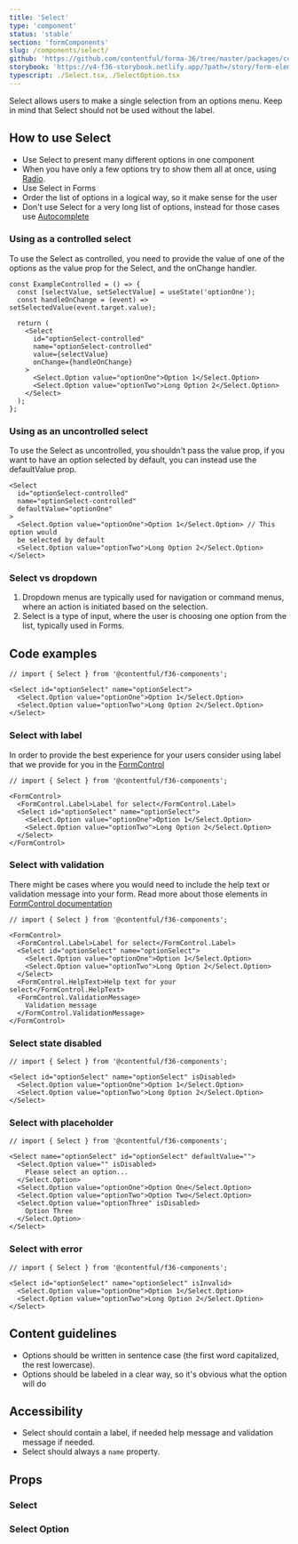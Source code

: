 ```yaml
---
title: 'Select'
type: 'component'
status: 'stable'
section: 'formComponents'
slug: /components/select/
github: 'https://github.com/contentful/forma-36/tree/master/packages/components/forms/src/Select'
storybook: 'https://v4-f36-storybook.netlify.app/?path=/story/form-elements-select--overview'
typescript: ./Select.tsx,./SelectOption.tsx
---
```


Select allows users to make a single selection from an options menu.
Keep in mind that Select should not be used without the label.

## How to use Select

- Use Select to present many different options in one component
- When you have only a few options try to show them all at once, using [Radio](../components/radio).
- Use Select in Forms
- Order the list of options in a logical way, so it make sense for the user
- Don't use Select for a very long list of options, instead for those cases use [Autocomplete](../components/autocomplete)

### Using as a controlled select

To use the Select as controlled, you need to provide the value of one of the options as the value prop for the Select, and the onChange handler.

```tsx static=true
const ExampleControlled = () => {
  const [selectValue, setSelectValue] = useState('optionOne');
  const handleOnChange = (event) => setSelectedValue(event.target.value);

  return (
    <Select
      id="optionSelect-controlled"
      name="optionSelect-controlled"
      value={selectValue}
      onChange={handleOnChange}
    >
      <Select.Option value="optionOne">Option 1</Select.Option>
      <Select.Option value="optionTwo">Long Option 2</Select.Option>
    </Select>
  );
};
```

### Using as an uncontrolled select

To use the Select as uncontrolled, you shouldn't pass the value prop, if you want to have an option selected by default, you can instead use the defaultValue prop.

```tsx static=true
<Select
  id="optionSelect-controlled"
  name="optionSelect-controlled"
  defaultValue="optionOne"
>
  <Select.Option value="optionOne">Option 1</Select.Option> // This option would
  be selected by default
  <Select.Option value="optionTwo">Long Option 2</Select.Option>
</Select>
```

### Select vs dropdown

1. Dropdown menus are typically used for navigation or command menus, where an action is initiated based on the selection.
2. Select is a type of input, where the user is choosing one option from the list, typically used in Forms.

## Code examples

```tsx
// import { Select } from '@contentful/f36-components';

<Select id="optionSelect" name="optionSelect">
  <Select.Option value="optionOne">Option 1</Select.Option>
  <Select.Option value="optionTwo">Long Option 2</Select.Option>
</Select>
```

### Select with label

In order to provide the best experience for your users consider using label that we provide for you in the [FormControl](/components/form-control)

```tsx
// import { Select } from '@contentful/f36-components';

<FormControl>
  <FormControl.Label>Label for select</FormControl.Label>
  <Select id="optionSelect" name="optionSelect">
    <Select.Option value="optionOne">Option 1</Select.Option>
    <Select.Option value="optionTwo">Long Option 2</Select.Option>
  </Select>
</FormControl>
```

### Select with validation

There might be cases where you would need to include the help text or validation message into your form. Read more about those elements in [FormControl documentation](/components/form-control)

```tsx
// import { Select } from '@contentful/f36-components';

<FormControl>
  <FormControl.Label>Label for select</FormControl.Label>
  <Select id="optionSelect" name="optionSelect">
    <Select.Option value="optionOne">Option 1</Select.Option>
    <Select.Option value="optionTwo">Long Option 2</Select.Option>
  </Select>
  <FormControl.HelpText>Help text for your select</FormControl.HelpText>
  <FormControl.ValidationMessage>
    Validation message
  </FormControl.ValidationMessage>
</FormControl>
```

### Select state disabled

```tsx
// import { Select } from '@contentful/f36-components';

<Select id="optionSelect" name="optionSelect" isDisabled>
  <Select.Option value="optionOne">Option 1</Select.Option>
  <Select.Option value="optionTwo">Long Option 2</Select.Option>
</Select>
```

### Select with placeholder

```tsx
// import { Select } from '@contentful/f36-components';

<Select name="optionSelect" id="optionSelect" defaultValue="">
  <Select.Option value="" isDisabled>
    Please select an option...
  </Select.Option>
  <Select.Option value="optionOne">Option One</Select.Option>
  <Select.Option value="optionTwo">Option Two</Select.Option>
  <Select.Option value="optionThree" isDisabled>
    Option Three
  </Select.Option>
</Select>
```

### Select with error

```tsx
// import { Select } from '@contentful/f36-components';

<Select id="optionSelect" name="optionSelect" isInvalid>
  <Select.Option value="optionOne">Option 1</Select.Option>
  <Select.Option value="optionTwo">Long Option 2</Select.Option>
</Select>
```

## Content guidelines

- Options should be written in sentence case (the first word capitalized, the rest lowercase).
- Options should be labeled in a clear way, so it's obvious what the option will do

## Accessibility

- Select should contain a label, if needed help message and validation message if needed.
- Select should always a `name` property.

## Props


### Select

<Props of="Select" />

### Select Option

<Props of="Option" />
